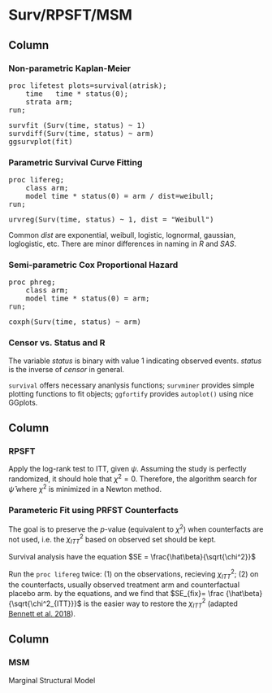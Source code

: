Surv/RPSFT/MSM {data-orientation=columns}
=======================================================================

Column
-------------------------------------

### Non-parametric Kaplan-Meier

<p><pre>
proc lifetest plots=survival(atrisk);
	time   time * status(0);
	strata arm;
run;
</pre></p>

<p><pre>
survfit (Surv(time, status) ~ 1)
survdiff(Surv(time, status) ~ arm)
ggsurvplot(fit)
</pre></p>

### Parametric Survival Curve Fitting

<p><pre>
proc lifereg;
	class arm;
	model time * status(0) = arm / dist=weibull;
run;
</pre></p>

<p><pre>
urvreg(Surv(time, status) ~ 1, dist = "Weibull")
</pre></p>

Common _dist_ are exponential, weibull, logistic, lognormal, gaussian, loglogistic, etc. There are minor differences in naming in _R_ and _SAS_.

### Semi-parametric Cox Proportional Hazard

<p><pre>
proc phreg;
	class arm;
	model time * status(0) = arm;
run;
</pre></p>

<p><pre>
coxph(Surv(time, status) ~ arm)
</pre></p>

### Censor vs. Status and R

The variable _status_ is binary with value 1 indicating observed events. _status_ is the inverse of _censor_ in general.

`survival` offers necessary ananlysis functions; `survminer` provides simple plotting functions to fit objects;  `ggfortify` provides `autoplot()` using nice GGplots.


Column
-------------------------------------

### RPSFT

Apply the log-rank test to ITT, given $\psi$. Assuming the study is perfectly randomized, it should hole that $\chi^2=0$. Therefore, the algorithm search for $\hat\psi$ where $\chi^2$ is minimized in a Newton method.


### Parameteric Fit using PRFST Counterfacts

The goal is to preserve the $p$-value (equivalent to $\chi^2$) when counterfacts are not used, i.e. the $\chi^2_{ITT}$ based on observed set should be kept.

Survival analysis have the equation $SE = \frac{\hat\beta}{\sqrt{\chi^2}}$ 

Run the `proc lifereg` twice: (1) on the observations, recieving $\chi^2_{ITT}$; (2) on the counterfacts, usually observed treatment arm and counterfactual placebo arm. by the equations, and we find that $SE_{fix}= \frac {\hat\beta} {\sqrt{\chi^2_{ITT}}}$ is the easier way to restore the $\chi^2_{ITT}$ (adapted [Bennett et al. 2018](https://www.sciencedirect.com/science/article/pii/S1098301517303303)).


Column
-------------------------------------

### MSM

Marginal Structural Model



